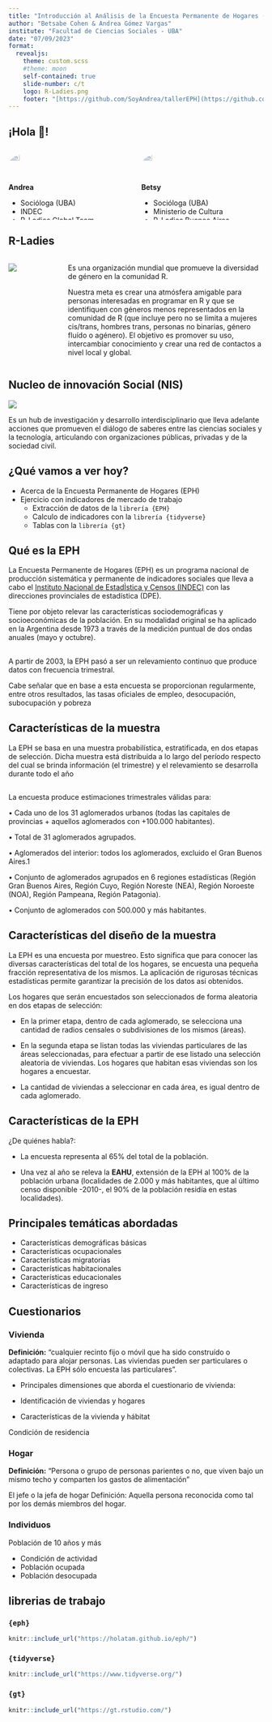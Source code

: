 ```yaml
---
title: "Introducción al Análisis de la Encuesta Permanente de Hogares (EPH) con R"
author: "Betsabe Cohen & Andrea Gómez Vargas"
institute: "Facultad de Ciencias Sociales - UBA"
date: "07/09/2023"
format:
  revealjs: 
    theme: custom.scss
    #theme: moon
    self-contained: true
    slide-number: c/t
    logo: R-Ladies.png
    footer: "[https://github.com/SoyAndrea/tallerEPH](https://github.com/SoyAndrea/tallerEPH)"
---
```


## ¡Hola 👋!{background-color="#edafb8"}

:::: {.columns}
::: {.column width="50%"}

![](https://soyandrea.netlify.app/author/andrea/avatar_hu25ef211387e0b2a6d22fb7d5b232b00e_2192523_270x270_fill_q75_lanczos_center.jpg){width=30% style='border-radius: 80%;'}



**Andrea**

- Socióloga (UBA)
- INDEC
- R-Ladies Global Team


:::


::: {.column width="50%"}


![](https://rladiesba.netlify.app/author/betsabe-cohen/avatar_hue039aedc9d3c7fc9c6ebaa365f220822_828839_270x270_fill_lanczos_center_2.png){width=30% style='border-radius: 80%; aling: center;'}



**Betsy**

- Socióloga (UBA)
- Ministerio de Cultura
- R-Ladies Buenos Aires

:::
::::



## R-Ladies {background-color="#edafb8"}

:::: {.columns}
::: {.column width="20%"}

![](LogoRladiesBA.png)


:::


::: {.column width="80%"}

Es una organización mundial que promueve la diversidad de género en la comunidad R.

Nuestra meta es crear una atmósfera amigable para personas interesadas en programar en R y que se identifiquen con géneros menos representados en la comunidad de R (que incluye pero no se limita a mujeres cis/trans, hombres trans, personas no binarias, género fluído o agénero). El objetivo es promover su uso, intercambiar conocimiento y crear una red de contactos a nivel local y global.

:::
::::

## Nucleo de innovación Social (NIS) {background-color="#edafb8"}


![](logoNIS.png)

Es un hub de investigación y desarrollo interdisciplinario que lleva adelante acciones que promueven el  diálogo de saberes entre las ciencias sociales y la tecnología, articulando con organizaciones públicas, privadas y de la sociedad civil. 


## ¿Qué vamos a ver hoy?  {.incremental}

-   Acerca de la Encuesta Permanente de Hogares (EPH)
-   Ejercicio con indicadores de mercado de trabajo
    -   Extracción de datos de la `librería {EPH}`
    -   Calculo de indicadores con la `librería {tidyverse}`
    -   Tablas con la `librería {gt}`

## Qué es la EPH 

La Encuesta Permanente de Hogares (EPH) es un programa nacional de producción sistemática y permanente de indicadores sociales que lleva a cabo el [Instituto Nacional de EstadÌstica y Censos (INDEC)](https://www.indec.gob.ar/) con las direcciones provinciales de estadística (DPE). 

Tiene por objeto relevar las características sociodemográficas y socioeconómicas de la población. En su modalidad original se ha aplicado en la Argentina desde 1973 a través de la medición puntual de dos ondas anuales (mayo y octubre). 

## 

A partir de 2003, la EPH pasó a ser un relevamiento continuo que produce datos con frecuencia trimestral. 

Cabe señalar que en base a esta encuesta se proporcionan regularmente, entre otros resultados,
las tasas oficiales de empleo, desocupación, subocupación y pobreza

## Características de la muestra

La EPH se basa en una muestra probabilística, estratificada, en dos etapas de selección. Dicha muestra está distribuida a lo largo del período respecto del cual se brinda información (el trimestre) y el relevamiento se
desarrolla durante todo el año

## 

La encuesta produce estimaciones trimestrales válidas para:


• Cada uno de los 31 aglomerados urbanos (todas las capitales de provincias + aquellos aglomerados con +100.000 habitantes).

• Total de 31 aglomerados agrupados.

• Aglomerados del interior: todos los aglomerados, excluido el Gran Buenos Aires.1

• Conjunto de aglomerados agrupados en 6 regiones estadísticas (Región Gran Buenos Aires, Región Cuyo, Región Noreste (NEA), Región Noroeste (NOA), Región Pampeana, Región Patagonia).

• Conjunto de aglomerados con 500.000 y más habitantes.

## Características del diseño de la muestra

La EPH es una encuesta por muestreo. Esto significa que para conocer las diversas características del total de los hogares, se encuesta una pequeña fracción representativa de los mismos. La aplicación de rigurosas técnicas estadísticas permite garantizar la precisión de los datos así obtenidos.


Los hogares que serán encuestados son seleccionados de forma aleatoria en dos etapas de selección:

- En la primer etapa, dentro de cada aglomerado, se selecciona una cantidad de radios censales o subdivisiones de los mismos (áreas).
- En la segunda etapa se listan todas las viviendas particulares de las áreas seleccionadas,
para efectuar a partir de ese listado una selección aleatoria de viviendas. Los hogares que
habitan esas viviendas son los hogares a encuestar.

- La cantidad de viviendas a seleccionar en cada área, es igual dentro de cada aglomerado.

## Características de la EPH

¿De quiénes habla?:

- La encuesta representa al 65% del total de la población.

- Una vez al año se releva la **EAHU**, extensión de la EPH al 100% de la población urbana (localidades de 2.000 y más habitantes, que al último censo disponible -2010-, el 90% de la población residía en estas localidades).


## Principales temáticas abordadas

- Características demográficas básicas
- Características ocupacionales
- Características migratorias
- Características habitacionales
- Características educacionales
- Características de ingreso


<!-- ## Muestra  -->

<!-- ::: panel-tabset -->
<!-- ### Multietápica -->

<!-- -   **Primer etapa**: dentro de cada **aglomerado** se selecciona una cantidad de **radios** censales o subdivisiones de los mismos (áreas). -->
<!-- -   **Segunda etapa** se listan todas las **viviendas particulares** de las áreas seleccionadas,para efectuar a partir de ese listado una selección aleatoria de viviendas. **Los hogares** que habitan esas viviendas son los hogares a encuestar. -->

<!-- ### Esquema 2-2-2 -->
<!-- -   Las viviendas de un área **ingresan** a la muestra para ser encuestadas en **dos trimestres** consecutivos, en el mes y semana asignados a ese área. -->
<!-- -   Se **retiran** por **dos trimestres** consecutivos. -->
<!-- -   **Vuelven a la muestra** para ser encuestadas en **dos trimestres** consecutivos en el mes y semana asignados a ese área. -->
<!-- ::: -->

## Cuestionarios
::: panel-tabset

### Vivienda

**Definición:** "cualquier recinto fijo o móvil que ha sido construído o adaptado para alojar personas. Las viviendas pueden ser particulares o colectivas. La EPH sólo encuesta las particulares".

- Principales dimensiones que aborda el cuestionario de vivienda:

- Identificación de viviendas y hogares

- Características de la vivienda y hábitat

Condición de residencia

### Hogar
**Definición:** "Persona o grupo de personas parientes o no, que viven bajo un mismo techo y comparten los gastos de alimentación"


El jefe o la jefa de hogar
Definición: Aquella persona reconocida como tal por los demás miembros del hogar.

### Individuos

Población de 10 años y más 

- Condición de actividad 
- Población ocupada
- Población desocupada



:::



## librerias de trabajo

::: panel-tabset

### `{eph}`

```r
knitr::include_url("https://holatam.github.io/eph/")
```


### `{tidyverse}`


```r
knitr::include_url("https://www.tidyverse.org/")
```



### `{gt}`


```r
knitr::include_url("https://gt.rstudio.com/")
```


:::


